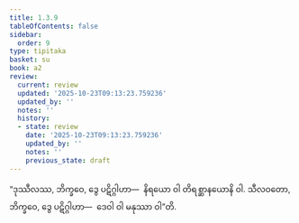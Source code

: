 ```yaml
---
title: 1.3.9
tableOfContents: false
sidebar:
  order: 9
type: tipitaka
basket: su
book: a2
review:
  current: review
  updated: '2025-10-23T09:13:23.759236'
  updated_by: ''
  notes: ''
  history:
  - state: review
    date: '2025-10-23T09:13:23.759236'
    updated_by: ''
    notes: ''
    previous_state: draft
---
```



<ReviewStatus review={frontmatter.review} showDetails={true} />

<HypothesisAnnotation frontmatter={frontmatter} />

<DynamicBreadcrumb />

<Division number="30" book="a2" e="ch" v="15" p="62">

<Paragraph number="65" book="a2">
“ဒုဿီလဿ, ဘိက္ခဝေ, ဒွေ ပဋိဂ္ဂါဟာ—  နိရယော ဝါ တိရစ္ဆာနယောနိ ဝါ.
</Paragraph>

<Paragraph number="66" book="a2">
သီလဝတော, ဘိက္ခဝေ, ဒွေ ပဋိဂ္ဂါဟာ—  ဒေဝါ ဝါ မနုဿာ ဝါ”တိ.
</Paragraph>
</Division>